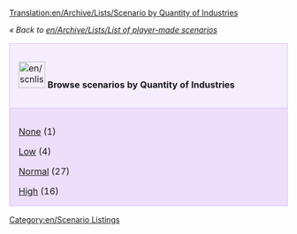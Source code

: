 [[Translation:en/Archive/Lists/Scenario by Quantity of Industries]]

''« Back to [[en/Archive/Lists/List of player-made scenarios]]''

{| cellspacing="3" class="mainpagetable" align="center" width="100%"
|- valign="top" 
|style="font-size: 100%; BACKGROUND-COLOR: #F5EDFC; border: 1px solid #E1BBFF; margin: 0; padding: 1em; text-align: left; width:14%"|[[File:en/scnlist-industries.png|48px]] <font size="3">'''Browse scenarios by Quantity of Industries'''</font>
|-
|style="font-size: 100%; BACKGROUND-COLOR: #EDDEFA; border: 1px solid #E1BBFF; margin: 0; padding: 1em 1em 0em 1em; text-align: left;"|

[[en/Archive/Lists/Scenarios by Quantity of Industries - None|None]] (1)

[[en/Archive/Lists/Scenarios by Quantity of Industries - Low|Low]] (4)

[[en/Archive/Lists/Scenarios by Quantity of Industries - Normal|Normal]] (27)

[[en/Archive/Lists/Scenarios by Quantity of Industries - High|High]] (16)

|}

[[Category:en/Scenario Listings]]